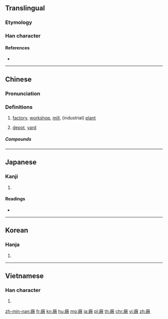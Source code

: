 {{also|厂|厰}}
==Translingual==

===Etymology===
{{Han compound|敞|广|c1=p|c2=s|ls=psc}}

===Han character===
{{Han char|rn=53|rad=广|as=12|sn=15|four=00248|canj=IFBK|ids=⿸广敞}}

====References====
* {{Han ref|kx=0350.300|dkj=09490|dj=0662.030|hdz=20901.040|uh=5EE0|ud=24288|bh=BC74|bd=48244}}

----

==Chinese==
{{zh-forms|s=厂|t2=厰}}

===Pronunciation===
{{zh-pron
|m=chǎng
|ma=y
|c=cong2
|mn=chhiúⁿ
|w=2tshan
|mc=y
|oc=y
|cat=n
}}

===Definitions===
{{zh-hanzi}}

# [[factory]], [[workshop]], [[mill]], (industrial) [[plant]]
#: {{zhex|工廠|factory}}
# [[depot]], [[yard]]
#: {{zhex|廠子{zi}|depot, yard}}

=====Compounds=====
{{der5
|{{zh-l|廠點掛鉤}}
|{{zh-l|廠方}}
|{{zh-l|廠房}}
|{{zh-l|廠規}}
|{{zh-l|廠家}}
|{{zh-l|廠礦}}
|{{zh-l|廠商}}
|{{zh-l|廠長}}
}}

----

==Japanese==

===Kanji===
{{ja-kanji|grade=|rs=广12}}

# {{defn|lang=ja|sort=广12}}

====Readings====
* {{ja-readings|on=[[しょう]] (shō)|kun=[[うまや]] (umaya)}}

----

==Korean==

===Hanja===
{{ko-hanja|hangeul=창|mr=ch'ang}}

# {{defn|lang=ko|sort=广12}}

----

==Vietnamese==

===Han character===
{{vi-readings|rs=广12|hanviet=xưởng}}

# {{defn|lang=vi|sort=广12}}

[[zh-min-nan:廠]]
[[fr:廠]]
[[kn:廠]]
[[hu:廠]]
[[mg:廠]]
[[ja:廠]]
[[pl:廠]]
[[th:廠]]
[[chr:廠]]
[[vi:廠]]
[[zh:廠]]